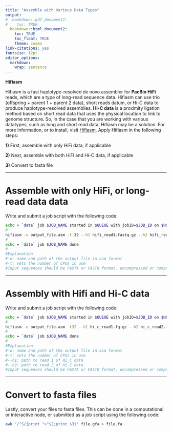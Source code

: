 ```yaml
---
title: "Assemble with Various Data Types"
output:
#  bookdown::pdf_document2:
#    toc: TRUE
  bookdown::html_document2: 
    toc: TRUE
    toc_float: TRUE
    theme: cosmo
link-citations: yes
fontsize: 12pt
editor_options: 
  markdown: 
    wrap: sentence
---
```

**Hifiasm**

Hifiasm is a fast haplotype-resolved de novo assembler for **PacBio HiFi** reads, which are a type of long-read sequence data. Hifiasm can use trio (offspring + parent 1 + parent 2 data), short reads datum, or Hi-C data to produce haplotype-resolved assemblies. **Hi-C data** is a proximity ligation method based on short read data that uses the physical location to link to genome structure. So, in the case that you are working with various datatypes, such as long and short read data, Hifiasm may be a solution. For more information, or to install, visit [Hifiasm](https://hifiasm.readthedocs.io/en/latest/). Apply Hifiasm in the following steps:

**1)** First, assemble with only HiFi data, if applicable

**2)** Next, assemble with both HiFi and Hi-C data, if applicable

**3)** Convert to fasta file

------

# Assemble with only HiFi, or long-read data data

Write and submit a job script with the following code:

```Bash
echo + `date` job $JOB_NAME started in $QUEUE with jobID=$JOB_ID on $HOSTNAME
#
hifiasm -o output_file.asm -t 32 --h1 hifi_read1.fastq.gz --h2 hifi_read2.fastq.gz additional_pacbio_or_hifi_files_if_applicable.fastq.gz
#
echo = `date` job $JOB_NAME done
#
#Explanation
#-o: name and path of the output file in asm format
#-t: sets the number of CPUs in use
#Input sequences should be FASTA or FASTQ format, uncompressed or compressed with gzip (.gz). The quality scores of reads in FASTQ are ignored by hifiasm. Hifiasm outputs assemblies in `GFA <https://github.com/pmelsted/GFA-spec/blob/master/GFA-spec.md>`_ format.
```

------

# Assembly with Hifi and Hi-C data

Write and submit a job script with the following code:

```Bash
echo + `date` job $JOB_NAME started in $QUEUE with jobID=$JOB_ID on $HOSTNAME
#
hifiasm -o output_file.asm -t32 --h1 hi_c_read1.fq.gz --h2 hi_c_read2.fq.gz hifi_file.fq.gz
#
echo = `date` job $JOB_NAME done
#
#Explanation
#-o: name and path of the output file in asm format
#-t: sets the number of CPUs in use
#--h1: path to read 1 of Hi_C data
#--h2: path to read 2 of Hi_C data
#Input sequences should be FASTA or FASTQ format, uncompressed or compressed with gzip (.gz). The quality scores of reads in FASTQ are ignored by hifiasm. Hifiasm outputs assemblies in `GFA <https://github.com/pmelsted/GFA-spec/blob/master/GFA-spec.md>`_ format.
```

------

# Convert to fasta files
Lastly, convert your files to fasta files. This can be done in a computational or interactive node, or submitted as a job script using the following code:

```Bash
awk '/^S/{print ">"$2;print $3}' file.gfa > file.fa
````

